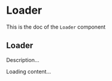 <!--- Loader.stories.mdx --->


<Meta
  title="Loader"
  component={Loader}
/>

# Loader

This is the doc of the `Loader` component

## Loader

Description...

<Canvas>
  <Story name="base">
    <Loader>Loading content...</Loader>
  </Story>
</Canvas>

